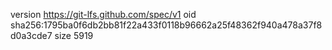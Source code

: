version https://git-lfs.github.com/spec/v1
oid sha256:1795ba0f6db2bb81f22a433f0118b96662a25f48362f940a478a37f8d0a3cde7
size 5919
